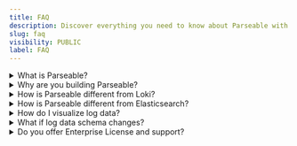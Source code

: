 ```yaml
---
title: FAQ
description: Discover everything you need to know about Parseable with our FAQs. From features to benefits, get the answers you seek. Simplifying Parseable for you.
slug: faq
visibility: PUBLIC
label: FAQ
---
```


<head>
<title>FAQ - Frequently Asked Question | Parseable</title>
<meta charSet="utf-8" />
<meta name="twitter:card" content="summary" />
</head>

<details>
  <summary>What is Parseable?</summary>
  <div>
      Parseable is a modern log analytics and storage platform. Written in Rust, it uses latest advancements in big data stack to provide a high performance, developer friendly and resource efficient platform.
  </div>
</details>

<details>
  <summary>Why are you building Parseable?</summary>
  <div>
    <p> Today, if you're in the market for a log analytics system, there are two broad options available to you - legacy FOSS or proprietary systems that don't scale very well or exorbitantly expensive SaaS platforms that lock you in. We wanted a better option. We needed a modern solution that brings in all the latest developments in the big data and analytics world, uses a fast and safer programming language and open data format. </p>
    
    <p> Hence we set out to build Parseable. Written in Rust, it gets the best out of hardware resources and performs extremely well. Parseable uses Apache Arrow and Parquet as the underlying formats, ensuring the log data is always compatible with any other data tool that you may want to use. </p>
    
    <p> Indexing in log engines is a relic of the past, when logging was more of a text search problem than storage or ingestion problem. With complex log formats, wide range of deployment environments, larger number of teams interacting to build software - log volumes are exploding and indexing based systems are just not able to catch up. </p>
    
    <p> We're building Parseable ground up as a modern log data analytics platform. Parseable is deeply focussed on performance, scalability, developer experience and resource utilization. </p>
  </div>
</details>

<details>
  <summary>How is Parseable different from Loki?</summary>
  <div>
    <ul>
        <li> Parseable is written in Rust, with strong emphasis on performance, resource utilization, and excellent developer experience.</li>
        <li> Parseable has a unified architecture, with all Parseable components (ingestion, query, storage management) available in a single binary. Not only this approach scales very well, it also leads to a much, much better developer experience. </li>
        <li> Parseable log streams are explicitly created by users. This alleviates the problem of cardinality explosion, while ensuring a certain control over the data by users. </li>
        <li> With REST API based ingestion, Parseable integrates with all the major logging agents out of the box. </li>
    </ul>
  </div>
</details>

<details>
  <summary>How is Parseable different from Elasticsearch?</summary>
  <div>
    <ul>
        <li> Parseable is written in Rust, with strong emphasis on performance, resource utilization, and excellent developer experience. </li>
        <li> With a novel, indexing free approach, Parseable is resource efficient and faster than Elasticsearch. </li>
        <li> Parseable has a unified architecture, with all Parseable components (ingestion, query, storage management) available in a single binary. Not only this approach scales very well, it also leads to a much, much better developer experience. </li>
        <li> Parseable is built ground up with cloud native architecture, which means it can scale up dynamically based in incoming traffic, run natively in microservice / container based systems and natively use S3 (instead of snapshots) as primary data store. </li>
    </ul>
  </div>
</details>

<details>
  <summary>How do I visualize log data?</summary>
  <div>
    Parseable binary bundles a web UI that gives you a tabular view to the log data. For more advanced visualizations, you can use <a href="https://github.com/parseablehq/parseable-datasource">Grafana with Parseable datasource</a>. 
  </div>
</details>

<details>
  <summary>What if log data schema changes?</summary>
  <div>
    Parseable supports dynamic schema evolution. This means that you can add new fields to your log data, and Parseable will automatically pick up the changes. Please refer the document here: <a href="https://www.parseable.com/docs/concepts/ingestion#schema">https://www.parseable.com/docs/concepts/ingestion#schema</a>.
  </div>
</details>

<details>
  <summary>Do you offer Enterprise License and support?</summary>
  <div>
    Yes, we offer commercial license for users who can't comply to AGPLv3 requirements. We also support Enterprise support for mission critical Parseable deployments. Please reach out to us at <a href="mailto:sales@parseable.com">sales@parseable.com</a> for more details. Customer references are available on request.
  </div>
</details>
